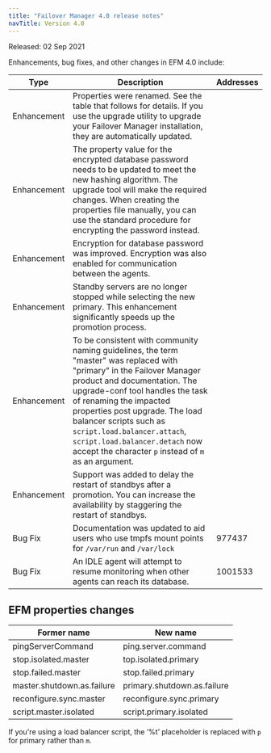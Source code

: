 ```yaml
---
title: "Failover Manager 4.0 release notes"
navTitle: Version 4.0
---
```


Released: 02 Sep 2021

Enhancements, bug fixes, and other changes in EFM 4.0 include:

| Type        | Description                                                                                                                                                                                                                                                                                                                                                                                             | Addresses |
|-------------|---------------------------------------------------------------------------------------------------------------------------------------------------------------------------------------------------------------------------------------------------------------------------------------------------------------------------------------------------------------------------------------------------------|-----------|
| Enhancement | Properties were renamed. See the table that follows for details. If you use the upgrade utility to upgrade your Failover Manager installation, they are automatically updated.                                                                                                                                                                                                                          |           |
| Enhancement | The property value for the encrypted database password needs to be updated to meet the new hashing algorithm. The upgrade tool will make the required changes. When creating the properties file manually, you can use the standard procedure for encrypting the password instead.                                                                                                                      |           |
| Enhancement | Encryption for database password was improved. Encryption was also enabled for communication between the agents.                                                                                                                                                                                                                                                                                        |           |
| Enhancement | Standby servers are no longer stopped while selecting the new primary. This enhancement significantly speeds up the promotion process.                                                                                                                                                                                                                                                                  |           |
| Enhancement | To be consistent with community naming guidelines, the term "master" was replaced with "primary" in the Failover Manager product and documentation. The upgrade-conf tool handles the task of renaming the impacted properties post upgrade. The load balancer scripts such as `script.load.balancer.attach`, `script.load.balancer.detach` now accept the character `p` instead of `m` as an argument. |           |
| Enhancement | Support was added to delay the restart of standbys after a promotion. You can increase the availability by staggering the restart of standbys.                                                                                                                                                                                                                                                          |           |
| Bug Fix     | Documentation was updated to aid users who use tmpfs mount points for `/var/run` and `/var/lock`                                                                                                                                                                                                                                                                                                        | 977437    |
| Bug Fix     | An IDLE agent will attempt to resume monitoring when other agents can reach its database.                                                                                                                                                                                                                                                                                                               | 1001533   |

## EFM properties changes

| Former name | New name |
| ----------- | -------- |
| pingServerCommand | ping.server.command |
| stop.isolated.master | top.isolated.primary |
| stop.failed.master | stop.failed.primary |
| master.shutdown.as.failure | primary.shutdown.as.failure |
| reconfigure.sync.master | reconfigure.sync.primary |
| script.master.isolated | script.primary.isolated |

If you're using a load balancer script, the ‘%t’ placeholder is replaced with `p` for primary rather than `m`. 